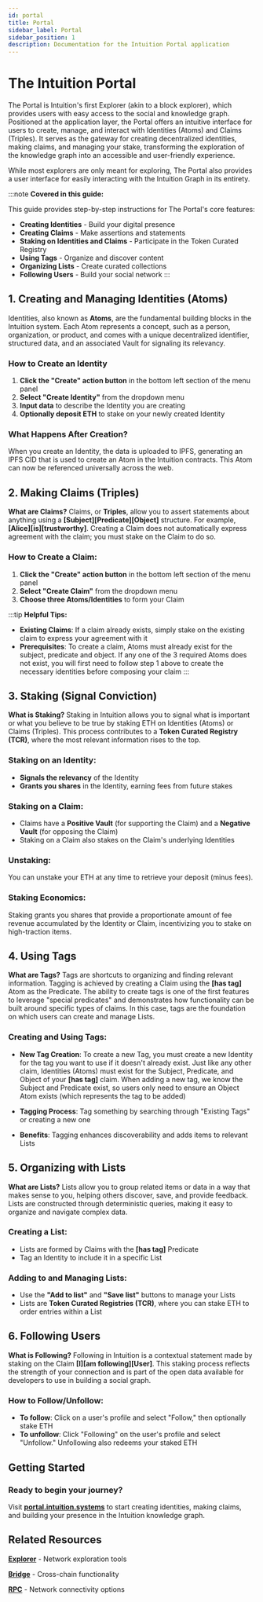 ```yaml
---
id: portal
title: Portal
sidebar_label: Portal
sidebar_position: 1
description: Documentation for the Intuition Portal application
---
```


# The Intuition Portal

The Portal is Intuition's first Explorer (akin to a block explorer), which provides users with easy access to the social and knowledge graph. Positioned at the application layer, the Portal offers an intuitive interface for users to create, manage, and interact with Identities (Atoms) and Claims (Triples). It serves as the gateway for creating decentralized identities, making claims, and managing your stake, transforming the exploration of the knowledge graph into an accessible and user-friendly experience.

While most explorers are only meant for exploring, The Portal also provides a user interface for easily interacting with the Intuition Graph in its entirety.

:::note **Covered in this guide:**

This guide provides step-by-step instructions for The Portal's core features:

- **Creating Identities** - Build your digital presence
- **Creating Claims** - Make assertions and statements
- **Staking on Identities and Claims** - Participate in the Token Curated Registry
- **Using Tags** - Organize and discover content
- **Organizing Lists** - Create curated collections
- **Following Users** - Build your social network
:::

## 1. Creating and Managing Identities (Atoms)

<div style={{ 
  backgroundColor: 'var(--ifm-background-color)', 
  border: '1px solid var(--ifm-color-emphasis-300)', 
  borderRadius: '8px', 
  padding: '1.5rem', 
  margin: '1.5rem 0'
}}>

Identities, also known as **Atoms**, are the fundamental building blocks in the Intuition system. Each Atom represents a concept, such as a person, organization, or product, and comes with a unique decentralized identifier, structured data, and an associated Vault for signaling its relevancy.

### **How to Create an Identity**

<div style={{ 
  backgroundColor: 'var(--ifm-color-emphasis-50)', 
  border: '1px solid var(--ifm-color-emphasis-200)', 
  borderRadius: '6px', 
  padding: '1rem', 
  margin: '1rem 0'
}}>

1. **Click the "Create" action button** in the bottom left section of the menu panel
2. **Select "Create Identity"** from the dropdown menu
3. **Input data** to describe the Identity you are creating
4. **Optionally deposit ETH** to stake on your newly created Identity

</div>

### **What Happens After Creation?**

When you create an Identity, the data is uploaded to IPFS, generating an IPFS CID that is used to create an Atom in the Intuition contracts. This Atom can now be referenced universally across the web.

</div>

## 2. Making Claims (Triples)

<div style={{ 
  backgroundColor: 'var(--ifm-background-color)', 
  border: '1px solid var(--ifm-color-emphasis-300)', 
  borderRadius: '8px', 
  padding: '1.5rem', 
  margin: '1.5rem 0'
}}>

**What are Claims?** Claims, or **Triples**, allow you to assert statements about anything using a **[Subject][Predicate][Object]** structure. For example, **[Alice][is][trustworthy]**. Creating a Claim does not automatically express agreement with the claim; you must stake on the Claim to do so.

### **How to Create a Claim:**

<div style={{ 
  backgroundColor: 'var(--ifm-color-emphasis-50)', 
  border: '1px solid var(--ifm-color-emphasis-200)', 
  borderRadius: '6px', 
  padding: '1rem', 
  margin: '1rem 0'
}}>

1. **Click the "Create" action button** in the bottom left section of the menu panel
2. **Select "Create Claim"** from the dropdown menu
3. **Choose three Atoms/Identities** to form your Claim

</div>

:::tip **Helpful Tips:**

- **Existing Claims**: If a claim already exists, simply stake on the existing claim to express your agreement with it
- **Prerequisites**: To create a claim, Atoms must already exist for the subject, predicate and object. If any one of the 3 required Atoms does not exist, you will first need to follow step 1 above to create the necessary identities before composing your claim
:::

</div>

## 3. Staking (Signal Conviction)

<div style={{ 
  backgroundColor: 'var(--ifm-background-color)', 
  border: '1px solid var(--ifm-color-emphasis-300)', 
  borderRadius: '8px', 
  padding: '1.5rem', 
  margin: '1.5rem 0'
}}>

**What is Staking?** Staking in Intuition allows you to signal what is important or what you believe to be true by staking ETH on Identities (Atoms) or Claims (Triples). This process contributes to a **Token Curated Registry (TCR)**, where the most relevant information rises to the top.

### **Staking on an Identity:**

<div style={{ 
  backgroundColor: 'var(--ifm-color-emphasis-50)', 
  border: '1px solid var(--ifm-color-emphasis-200)', 
  borderRadius: '6px', 
  padding: '1rem', 
  margin: '1rem 0'
}}>

- **Signals the relevancy** of the Identity
- **Grants you shares** in the Identity, earning fees from future stakes

</div>

### **Staking on a Claim:**

<div style={{ 
  backgroundColor: 'var(--ifm-color-emphasis-50)', 
  border: '1px solid var(--ifm-color-emphasis-200)', 
  borderRadius: '6px', 
  padding: '1rem', 
  margin: '1rem 0'
}}>

- Claims have a **Positive Vault** (for supporting the Claim) and a **Negative Vault** (for opposing the Claim)
- Staking on a Claim also stakes on the Claim's underlying Identities

</div>

### **Unstaking:**

You can unstake your ETH at any time to retrieve your deposit (minus fees).

### **Staking Economics:**

Staking grants you shares that provide a proportionate amount of fee revenue accumulated by the Identity or Claim, incentivizing you to stake on high-traction items.

</div>

## 4. Using Tags

<div style={{ 
  backgroundColor: 'var(--ifm-background-color)', 
  border: '1px solid var(--ifm-color-emphasis-300)', 
  borderRadius: '8px', 
  padding: '1.5rem', 
  margin: '1.5rem 0'
}}>

**What are Tags?** Tags are shortcuts to organizing and finding relevant information. Tagging is achieved by creating a Claim using the **[has tag]** Atom as the Predicate. The ability to create tags is one of the first features to leverage "special predicates" and demonstrates how functionality can be built around specific types of claims. In this case, tags are the foundation on which users can create and manage Lists.

### **Creating and Using Tags:**

<div style={{ 
  backgroundColor: 'var(--ifm-color-emphasis-50)', 
  border: '1px solid var(--ifm-color-emphasis-200)', 
  borderRadius: '6px', 
  padding: '1rem', 
  margin: '1rem 0'
}}>

- **New Tag Creation**: To create a new Tag, you must create a new Identity for the tag you want to use if it doesn't already exist. Just like any other claim, Identities (Atoms) must exist for the Subject, Predicate, and Object of your **[has tag]** claim. When adding a new tag, we know the Subject and Predicate exist, so users only need to ensure an Object Atom exists (which represents the tag to be added)

- **Tagging Process**: Tag something by searching through "Existing Tags" or creating a new one
- **Benefits**: Tagging enhances discoverability and adds items to relevant Lists

</div>

</div>

## 5. Organizing with Lists

<div style={{ 
  backgroundColor: 'var(--ifm-background-color)', 
  border: '1px solid var(--ifm-color-emphasis-300)', 
  borderRadius: '8px', 
  padding: '1.5rem', 
  margin: '1.5rem 0'
}}>

**What are Lists?** Lists allow you to group related items or data in a way that makes sense to you, helping others discover, save, and provide feedback. Lists are constructed through deterministic queries, making it easy to organize and navigate complex data.

### **Creating a List:**

<div style={{ 
  backgroundColor: 'var(--ifm-color-emphasis-50)', 
  border: '1px solid var(--ifm-color-emphasis-200)', 
  borderRadius: '6px', 
  padding: '1rem', 
  margin: '1rem 0'
}}>

- Lists are formed by Claims with the **[has tag]** Predicate
- Tag an Identity to include it in a specific List

</div>

### **Adding to and Managing Lists:**

<div style={{ 
  backgroundColor: 'var(--ifm-color-emphasis-50)', 
  border: '1px solid var(--ifm-color-emphasis-200)', 
  borderRadius: '6px', 
  padding: '1rem', 
  margin: '1rem 0'
}}>

- Use the **"Add to list"** and **"Save list"** buttons to manage your Lists
- Lists are **Token Curated Registries (TCR)**, where you can stake ETH to order entries within a List

</div>

</div>

## 6. Following Users

<div style={{ 
  backgroundColor: 'var(--ifm-background-color)', 
  border: '1px solid var(--ifm-color-emphasis-300)', 
  borderRadius: '8px', 
  padding: '1.5rem', 
  margin: '1.5rem 0'
}}>

**What is Following?** Following in Intuition is a contextual statement made by staking on the Claim **[I][am following][User]**. This staking process reflects the strength of your connection and is part of the open data available for developers to use in building a social graph.

### **How to Follow/Unfollow:**

<div style={{ 
  backgroundColor: 'var(--ifm-color-emphasis-50)', 
  border: '1px solid var(--ifm-color-emphasis-200)', 
  borderRadius: '6px', 
  padding: '1rem', 
  margin: '1rem 0'
}}>

- **To follow**: Click on a user's profile and select "Follow," then optionally stake ETH
- **To unfollow**: Click "Following" on the user's profile and select "Unfollow." Unfollowing also redeems your staked ETH

</div>

</div>

## Getting Started

<div style={{ 
  backgroundColor: '#494949', 
  border: '1px solid var(--ifm-color-primary-light)', 
  borderRadius: '8px', 
  padding: '1.5rem', 
  margin: '2rem 0',
  textAlign: 'center'
}}>

### **Ready to begin your journey?**

Visit **[portal.intuition.systems](https://portal.intuition.systems)** to start creating identities, making claims, and building your presence in the Intuition knowledge graph.

</div>

## Related Resources

<div style={{ 
  display: 'grid', 
  gridTemplateColumns: 'repeat(auto-fit, minmax(250px, 1fr))', 
  gap: '1rem', 
  marginTop: '2rem'
}}>

<div style={{ 
  border: '1px solid var(--ifm-color-emphasis-300)', 
  borderRadius: '6px', 
  padding: '1rem', 
  backgroundColor: 'var(--ifm-background-color)'
}}>

**[Explorer](/guides/network/testnet/explorer)** - Network exploration tools

</div>

<div style={{ 
  border: '1px solid var(--ifm-color-emphasis-300)', 
  borderRadius: '6px', 
  padding: '1rem', 
  backgroundColor: 'var(--ifm-background-color)'
}}>

**[Bridge](/guides/network/testnet/bridge)** - Cross-chain functionality

</div>

<div style={{ 
  border: '1px solid var(--ifm-color-emphasis-300)', 
  borderRadius: '6px', 
  padding: '1rem', 
  backgroundColor: 'var(--ifm-background-color)'
}}>

**[RPC](/guides/network/testnet/rpc)** - Network connectivity options

</div>

</div> 